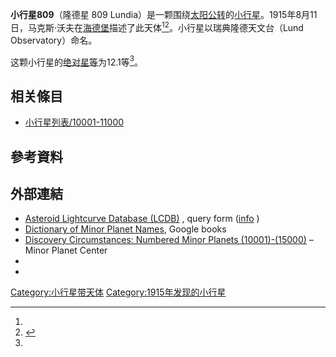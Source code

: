 {{Infobox planet
 | minorplanet     = yes
 | name            = 隆德星
 | background      = #D6D6D6
| image=[[File:809Lun-LB1-mag17.jpg|250px]]
| caption=小行星809位于一颗15.6等恒星附近
 | discovery_ref   =  <ref name="MPC-object" />
 | discoverer      = [[马克斯·沃夫|马克斯·沃夫]]
 | discovery_site  = [[海德堡|海德堡]]
 | discovered      = 1915年8月11日
 | mpc_name        = 809 隆德
 | alt_names       = 809 Lundia
 | pronounced      = 
 | named_after     = <ref name="MPC-object" />
 | mp_category     = [[主帶小行星|主帶小行星]] <ref name="MPC-object" /><ref name="jpldata" />
 | orbit_ref       = <ref name="a">[http://ssd.jpl.nasa.gov/sbdb.cgi?sstr=809 809] {{Wayback|url=http://ssd.jpl.nasa.gov/sbdb.cgi?sstr=809 |date=20190916044251 }}，小行星數據庫瀏覽器（JPL Small-Body Database Browser）－[[美国国家航空航天局|美国国家航空航天局]]喷气推进实验室</ref>
 | epoch           = 2018-03-23.0（[[儒略日|JD]] 2458200.5）
 | uncertainty     = 0
 | observation_arc = 
 | aphelion = {{convert|2.723|AU|km|3|abbr=on|lk=out}}
 | perihelion      = {{convert|1.8452821|AU|km|3|abbr=on}}
 | semimajor       = 2.2839908
 | eccentricity    = 0.1920799
 | period          = 3.45[[儒略年|yr]]
 | mean_anomaly    = 248.17260[[度|°]]
 | mean_motion     = {{Deg2DMS|0.28553690|sup=ms}} / day
 | inclination     = 7.14457
 | asc_node        = 154.55179°
 | arg_peri        = 196.20997
 | mean_diameter   = 
 | rotation        = 
 | albedo          =
 | spectral_type   =
 | abs_magnitude   = 12.1<ref name="jpldata" />
}}
'''小行星809'''（隆德星 809 Lundia）是一颗围绕[[太阳|太阳]][[公转|公转]]的[[小行星|小行星]]。1915年8月11日，马克斯·沃夫在[[海德堡|海德堡]]描述了此天体<ref name="a" /><ref>{{cite news|title=小行星列表|url=http://cfa-www.harvard.edu/iau/lists/NumberedMPs.txt|accessdate=2018-10-19|newspaper=哈佛大学|archive-date=2008-05-17|archive-url=https://web.archive.org/web/20080517010638/http://cfa-www.harvard.edu/iau/lists/NumberedMPs.txt|dead-url=no}}</ref>。小行星以瑞典隆德天文台（Lund Observatory）命名。

这颗小行星的[[绝对星等|绝对星等]]为12.1等<ref name="a" />。

== 相关條目 ==
*[[小行星列表/10001-11000|小行星列表/10001-11000]]

== 參考資料 ==
{{reflist|refs=

<ref name="jpldata">{{cite web
 |type         = 2018-01-26 last obs.
 |title        = JPL Small-Body Database Browser:809 Lundia-809 Lundia
 |url          = https://ssd.jpl.nasa.gov/sbdb.cgi?sstr=809
 |publisher    = [[Jet_Propulsion_Laboratory|Jet Propulsion Laboratory]]
 |accessdate   = 28 March 2018
 |archive-date = 2020-10-25
 |archive-url  = https://web.archive.org/web/20201025234451/https://ssd.jpl.nasa.gov/sbdb.cgi?sstr=809
 |dead-url     = no
}}</ref>

<ref name="MPC-object">{{cite web
  |title      = 809 Lundia
  |work      = Minor Planet Center
  |url      = https://www.minorplanetcenter.net/db_search/show_object?object_id=809
  |accessdate      = 28 March 2018
  |archive-date      = 2016-03-03
  |archive-url      = https://web.archive.org/web/20160303223639/http://www.minorplanetcenter.net/db_search/show_object?object_id=809
  |dead-url      = no
  }}</ref>

}}

==  外部連結 ==
* [http://www.minorplanet.info/PHP/lcdbsummaryquery.php Asteroid Lightcurve Database (LCDB)] {{Wayback|url=http://www.minorplanet.info/PHP/lcdbsummaryquery.php |date=20171210173955 }}, query form ([http://www.minorplanet.info/lightcurvedatabase.html info] {{Wayback|url=http://www.minorplanet.info/lightcurvedatabase.html |date=20171216050541 }})
* [https://books.google.com/books?id=aeAg1X7afOoC&pg Dictionary of Minor Planet Names], Google books
* [http://www.minorplanetcenter.net/iau/lists/NumberedMPs010001.html Discovery Circumstances: Numbered Minor Planets (10001)-(15000)] {{Wayback|url=http://www.minorplanetcenter.net/iau/lists/NumberedMPs010001.html |date=20180612162317 }} – Minor Planet Center
* {{AstDys|809}}
* {{JPL small body}}

{{Minor Planet Number|[[小行星808|小行星808]]|[[小行星810|小行星810]]}}
{{小天体}}

[[Category:小行星带天体|Category:小行星带天体]]
[[Category:1915年发现的小行星|Category:1915年发现的小行星]]


{{beltasteroid-stub}}